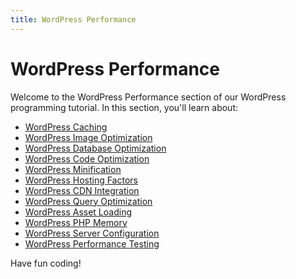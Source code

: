 ```yaml
---
title: WordPress Performance
---
```


# WordPress Performance

Welcome to the WordPress Performance section of our WordPress programming tutorial. In this section, you'll learn about:

- [WordPress Caching](./0-wordpress-caching.mdx)
- [WordPress Image Optimization](./1-wordpress-image-optimization.mdx)
- [WordPress Database Optimization](./2-wordpress-database-optimization.mdx)
- [WordPress Code Optimization](./3-wordpress-code-optimization.mdx)
- [WordPress Minification](./4-wordpress-minification.mdx)
- [WordPress Hosting Factors](./5-wordpress-hosting-factors.mdx)
- [WordPress CDN Integration](./6-wordpress-cdn-integration.mdx)
- [WordPress Query Optimization](./7-wordpress-query-optimization.mdx)
- [WordPress Asset Loading](./8-wordpress-asset-loading.mdx)
- [WordPress PHP Memory](./9-wordpress-php-memory.mdx)
- [WordPress Server Configuration](./10-wordpress-server-configuration.mdx)
- [WordPress Performance Testing](./11-wordpress-performance-testing.mdx)

Have fun coding!